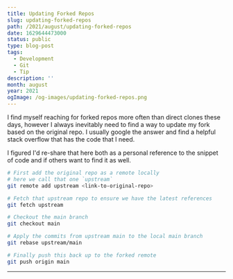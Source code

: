```yaml
---
title: Updating Forked Repos
slug: updating-forked-repos
path: /2021/august/updating-forked-repos
date: 1629644473000
status: public
type: blog-post
tags:
  - Development
  - Git
  - Tip
description: ''
month: august
year: 2021
ogImage: /og-images/updating-forked-repos.png
---
```




I find myself reaching for forked repos more often than direct clones these
days, however I always inevitably need to find a way to update my fork based on
the original repo. I usually google the answer and find a helpful stack overflow
that has the code that I need.

I figured I'd re-share that here both as a personal reference to the snippet of
code and if others want to find it as well.

```bash
# First add the original repo as a remote locally
# here we call that one `upstream`
git remote add upstream <link-to-original-repo>

# Fetch that upstream repo to ensure we have the latest references
git fetch upstream

# Checkout the main branch
git checkout main

# Apply the commits from upstream main to the local main branch
git rebase upstream/main

# Finally push this back up to the forked remote
git push origin main
```

<Spacer />

---

<Spacer />

